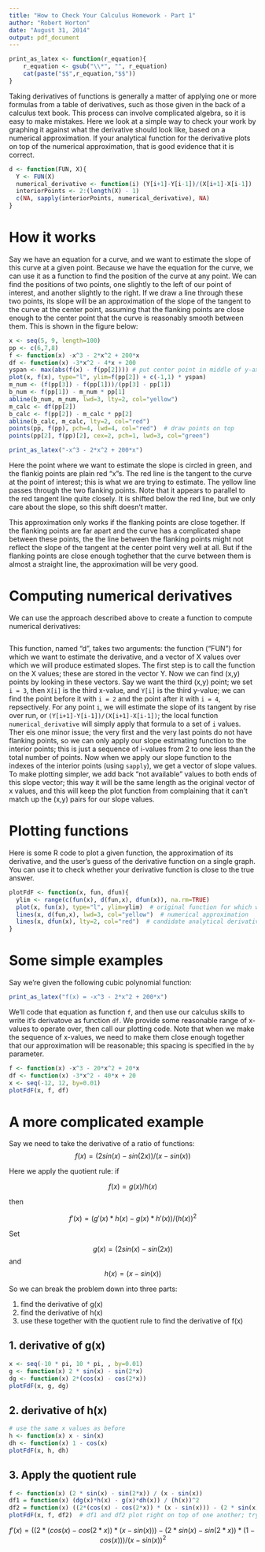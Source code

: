 ```yaml
---
title: "How to Check Your Calculus Homework - Part 1"
author: "Robert Horton"
date: "August 31, 2014"
output: pdf_document
---
```


```r
print_as_latex <- function(r_equation){
    r_equation <- gsub("\\*", "", r_equation)
    cat(paste("$$",r_equation,"$$"))
}
```

Taking derivatives of functions is generally a matter of applying one or more formulas from a table of derivatives, such as those given in the back of a calculus text book. This process can involve complicated algebra, so it is easy to make mistakes. Here we look at a simple way to check your work by graphing it against what the derivative should look like, based on a numerical approximation. If your analytical function for the derivative plots on top of the numerical approximation, that is good evidence that it is correct.

```r
d <- function(FUN, X){
  Y <- FUN(X)
  numerical_derivative <- function(i) (Y[i+1]-Y[i-1])/(X[i+1]-X[i-1])
  interiorPoints <- 2:(length(X) - 1)
  c(NA, sapply(interiorPoints, numerical_derivative), NA)
}
```

# How it works

Say we have an equation for a curve, and we want to estimate the slope of this curve at a given point. Because we have the equation for the curve, we can use it as a function to find the position of the curve at any point. We can find the positions of two points, one slightly to the left of our point of interest, and another slightly to the right. If we draw a line through these two points, its slope will be an approximation of the slope of the tangent to the curve at the center point, assuming that the flanking points are close enough to the center point that the curve is reasonably smooth between them. This is shown in the figure below:

```r
x <- seq(5, 9, length=100)
pp <- c(6,7,8)
f <- function(x) -x^3 - 2*x^2 + 200*x
df <- function(x) -3*x^2 - 4*x + 200
yspan <- max(abs(f(x) - f(pp[2]))) # put center point in middle of y-axis
plot(x, f(x), type="l", ylim=f(pp[2]) + c(-1,1) * yspan)
m_num <- (f(pp[3]) - f(pp[1]))/(pp[3] - pp[1])
b_num <- f(pp[1]) - m_num * pp[1]
abline(b_num, m_num, lwd=3, lty=2, col="yellow")
m_calc <- df(pp[2])
b_calc <- f(pp[2]) - m_calc * pp[2]
abline(b_calc, m_calc, lty=2, col="red")
points(pp, f(pp), pch=4, lwd=4, col="red")  # draw points on top
points(pp[2], f(pp)[2], cex=2, pch=1, lwd=3, col="green")
```
```r
print_as_latex("-x^3 - 2*x^2 + 200*x")
```

Here the point where we want to estimate the slope is circled in green, and the flankig points are plain red "x"s. The red line is the tangent to the curve at the point of interest; this is what we are trying to estimate. The yellow line passes through the two flanking points. Note that it appears to parallel to the red tangent line quite closely. It is shifted below the red line, but we only care about the slope, so this shift doesn't matter.

This approximation only works if the flanking points are close together. If the flanking points are far apart and the curve has a complicated shape between these points, the the line between the flanking points might not reflect the slope of the tangent at the center point very well at all. But if the flanking points are close enough toghether that the curve between them is almost a straight line, the approximation will be very good.

# Computing numerical derivatives

We can use the approach described above to create a function to compute numerical derivatives:
```r
```

This function, named "d", takes two arguments: the function ("FUN") for which we want to estimate the derivative, and a vector of X values over which we will produce estimated slopes. The first step is to call the function on the X values; these are stored in the vector Y. Now we can find (x,y) points by looking in these vectors. Say we want the third (x,y) point; we set `i = 3`, then `X[i]` is the third x-value, and `Y[i]` is the third y-value; we can find the point before it with `i = 2` and the point after it with `i = 4`, repsectively. For any point `i`, we will estimate the slope of its tangent by rise over run, or `(Y[i+1]-Y[i-1])/(X[i+1]-X[i-1])`; the local function `numerical_derivative` will simply apply that formula to a set of `i` values. Ther eis one minor issue; the very first and the very last points do not have flanking points, so we can only apply our slope estimating function to the interior points; this is just a sequence of i-values from 2 to one less than the total number of points. Now when we apply our slope function to the indexes of the interior points (using `sapply`), we get a vector of slope values. To make plotting simpler, we add back "not available" values to both ends of this slope vector; this way it will be the same length as the original vector of x values, and this will keep the plot function from complaining that it can't match up the (x,y) pairs for our slope values.

# Plotting functions

Here is some R code to plot a given function, the approximation of its derivative, and the user's guess of the derivative function on a single graph. You can use it to check whether your derivative function is close to the true answer.

```r
plotFdF <- function(x, fun, dfun){
  ylim <- range(c(fun(x), d(fun,x), dfun(x)), na.rm=TRUE)
  plot(x, fun(x), type="l", ylim=ylim)  # original function for which we want derivative
  lines(x, d(fun,x), lwd=3, col="yellow")  # numerical approximation
  lines(x, dfun(x), lty=2, col="red")  # candidate analytical derivative
}
```

# Some simple examples

Say we're given the following cubic polynomial function:
```r
print_as_latex("f(x) = -x^3 - 2*x^2 + 200*x")
```

We'll code that equation as function `f`, and then use our calculus skills to write it's derivatove as function `df`. We provide some reasonable range of x-values to operate over, then call our plotting code. Note that when we make the sequence of x-values, we need to make them close enough together that our approximation will be reasonable; this spacing is specified in the `by` parameter.
```r
f <- function(x) -x^3 - 20*x^2 + 20*x
df <- function(x) -3*x^2 - 40*x + 20
x <- seq(-12, 12, by=0.01)
plotFdF(x, f, df)
```

# A more complicated example

Say we need to take the derivative of a ratio of functions:
$$ f(x) = (2 sin(x) - sin(2x)) / (x - sin(x)) $$

Here we apply the quotient rule: if

$$ f(x) = g(x) / h(x) $$

then 

$$ f'(x) = (g'(x)*h(x) - g(x)*h'(x)) / (h(x))^2  $$

Set

$$
g(x) = (2 sin(x) - sin(2x))
$$
and
$$
h(x) = (x - sin(x))
$$

So we can break the problem down into three parts:

1. find the derivative of g(x)
2. find the derivative of h(x)
3. use these together with the quotient rule to find the derivative of f(x)

## 1. derivative of g(x)
```r
x <- seq(-10 * pi, 10 * pi, , by=0.01)
g <- function(x) 2 * sin(x) - sin(2*x)
dg <- function(x) 2*(cos(x) - cos(2*x))
plotFdF(x, g, dg)
```

## 2. derivative of h(x)
```r
# use the same x values as before
h <- function(x) x - sin(x)
dh <- function(x) 1 - cos(x)
plotFdF(x, h, dh)
```

## 3. Apply the quotient rule
```r
f <- function(x) (2 * sin(x) - sin(2*x)) / (x - sin(x))
df1 = function(x) (dg(x)*h(x) - g(x)*dh(x)) / (h(x))^2
df2 = function(x) ((2*(cos(x) - cos(2*x)) * (x - sin(x))) - (2 * sin(x) - sin(2*x)) * (1 - cos(x)) )/ (x - sin(x))^2
plotFdF(x, f, df2)  # df1 and df2 plot right on top of one another; try it! 
```

$$ f'(x) = ((2*(cos(x) - cos(2*x)) * (x - sin(x))) - (2 * sin(x) - sin(2*x)) * (1 - cos(x)) )/ (x - sin(x))^2 $$